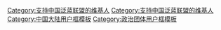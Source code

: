 {{Userbox
  |id= <small>泛蓝联盟</small>
  |id-c= #FFFFFF
  |info= 这个用户支持'''[[中国泛蓝联盟]]'''。
  |info-c= #78C0FF
  |info-s= 9
  |border-c= navy
}}

<includeonly>[[Category:支持中国泛蓝联盟的维基人]]</includeonly>
<noinclude>
[[Category:支持中国泛蓝联盟的维基人]]
[[Category:中国大陆用户框模板]]
[[Category:政治团体用户框模板]]
</noinclude>